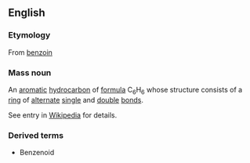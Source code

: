 ==English==
===Etymology===
From [[benzoin]]
===Mass noun===
An [[aromatic]] [[hydrocarbon]] of [[formula]] C<sub>6</sub>H<sub>6</sub> whose structure consists of a [[ring]] of [[alternate]] [[single]] and [[double]] [[bonds]].

See entry in [[w:Benzene|Wikipedia]] for details.
===Derived terms===
* Benzenoid